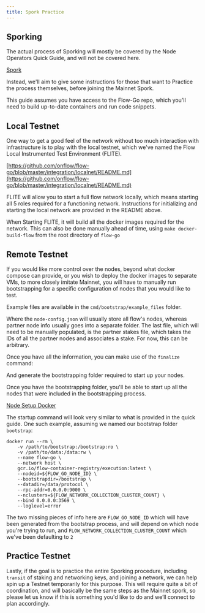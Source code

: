 ```yaml
---
title: Spork Practice
---
```


## Sporking

The actual process of Sporking will mostly be covered by the Node Operators Quick Guide, and will not be covered here.

[Spork](../spork.mdx)

Instead, we'll aim to give some instructions for those that want to Practice the process themselves, before joining the Mainnet Spork.

This guide assumes you have access to the Flow-Go repo, which you'll need to build up-to-date containers and run code snippets.

[](https://github.com/onflow/flow-go)

## Local Testnet

One way to get a good feel of the network without too much interaction with infrastructure is to play with the local testnet, which we've named the Flow Local Instrumented Test Environment (FLITE).

[https://github.com/onflow/flow-go/blob/master/integration/localnet/README.md](https://github.com/onflow/flow-go/blob/master/integration/localnet/README.md)

FLITE will allow you to start a full flow network locally, which means starting all 5 roles required for a functioning network. Instructions for initializing and starting the local network are provided in the README above.

When Starting FLITE, it will build all the docker images required for the network. This can also be done manually ahead of time, using `make docker-build-flow` from the root directory of `flow-go`

## Remote Testnet

If you would like more control over the nodes, beyond what docker compose can provide, or you wish to deploy the docker images to separate VMs, to more closely imitate Mainnet, you will have to manually run bootstrapping for a specific configuration of nodes that you would like to test.

[](https://github.com/onflow/flow-go/blob/master/cmd/bootstrap/README.md)

Example files are available in the `cmd/bootstrap/example_files` folder.

Where the `node-config.json` will usually store all flow's nodes, whereas partner node info usually goes into a separate folder. The last file, which will need to be manually populated, is the partner stakes file, which takes the IDs of all the partner nodes and associates a stake. For now, this can be arbitrary.

Once you have all the information, you can make use of the `finalize` command:

[](https://github.com/onflow/flow-go/tree/master/cmd/bootstrap#example-1)

And generate the bootstrapping folder required to start up your nodes.

Once you have the bootstrapping folder, you'll be able to start up all the nodes that were included in the bootstrapping process.

[Node Setup Docker](../node-setup.mdx#docker)

The startup command will look very similar to what is provided in the quick guide. One such example, assuming we named our bootstrap folder `bootstrap`:

```shell
docker run --rm \
    -v /path/to/bootstrap:/bootstrap:ro \
    -v /path/to/data:/data:rw \
    --name flow-go \
    --network host \
    gcr.io/flow-container-registry/execution:latest \
    --nodeid=${FLOW_GO_NODE_ID} \
    --bootstrapdir=/bootstrap \
    --datadir=/data/protocol \
    --rpc-addr=0.0.0.0:9000 \
    --nclusters=${FLOW_NETWORK_COLLECTION_CLUSTER_COUNT} \
    --bind 0.0.0.0:3569 \
    --loglevel=error
```

The two missing pieces of info here are `FLOW_GO_NODE_ID` which will have been generated from the bootstrap process, and will depend on which node you're trying to run, and `FLOW_NETWORK_COLLECTION_CLUSTER_COUNT` which we've been defaulting to `2`

## Practice Testnet

Lastly, if the goal is to practice the entire Sporking procedure, including `transit` of staking and networking keys, and joining a network, we can help spin up a Testnet temporarily for this purpose. This will require quite a bit of coordination, and will basically be the same steps as the Mainnet spork, so please let us know if this is something you'd like to do and we’ll connect to plan accordingly.
